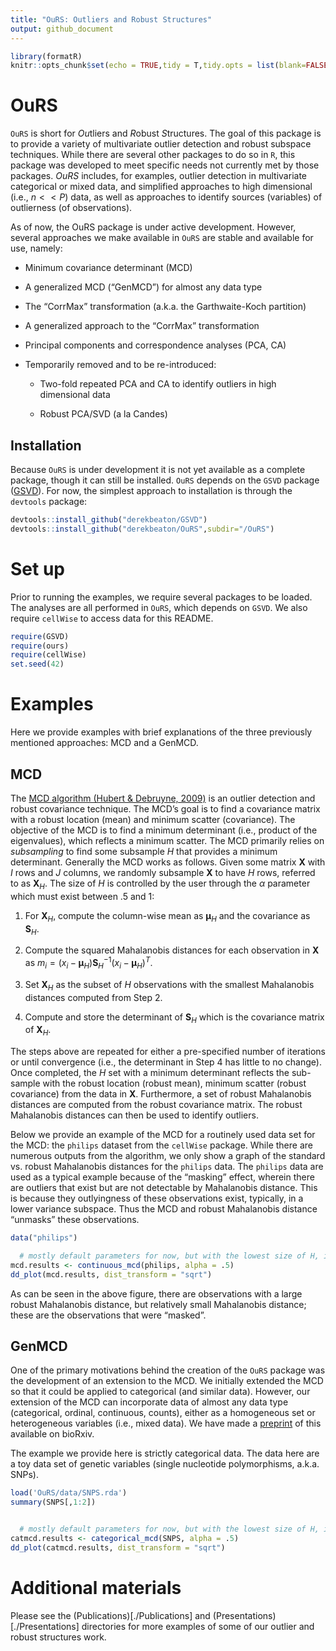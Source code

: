 ```yaml
---
title: "OuRS: Outliers and Robust Structures"
output: github_document
---
```


```r
library(formatR)
knitr::opts_chunk$set(echo = TRUE,tidy = T,tidy.opts = list(blank=FALSE, width.cutoff=60))
```


# OuRS

`OuRS` is short for *Ou*tliers and *R*obust *S*tructures. The goal of this package is to provide a variety of multivariate outlier detection and robust subspace techniques. While there are several other packages to do so in `R`, this package was developed to meet specific needs not currently met by those packages. *OuRS* includes, for examples, outlier detection in multivariate categorical or mixed data, and simplified approaches to high dimensional (i.e., $n << P$) data, as well as approaches to identify sources (variables) of outlierness (of observations).

As of now, the OuRS package is under active development. However, several approaches we make available in `OuRS` are stable and available for use, namely: 

* Minimum covariance determinant (MCD)

* A generalized MCD ("GenMCD") for almost any data type

* The "CorrMax" transformation (a.k.a. the Garthwaite-Koch partition)

* A generalized approach to the "CorrMax" transformation 

* Principal components and correspondence analyses (PCA, CA)

* Temporarily removed and to be re-introduced: 

    * Two-fold repeated PCA and CA to identify outliers in high dimensional data
    
    * Robust PCA/SVD (a la Candes)


## Installation

Because `OuRS` is under development it is not yet available as a complete package, though it can still be installed. `OuRS` depends on the `GSVD` package ([GSVD](https://github.com/derekbeaton/GSVD)). For now, the simplest approach to installation is through the `devtools` package:

```r
devtools::install_github("derekbeaton/GSVD")
devtools::install_github("derekbeaton/OuRS",subdir="/OuRS")
```

# Set up

Prior to running the examples, we require several packages to be loaded. The analyses are all performed in `OuRS`, which depends on `GSVD`. We also require `cellWise` to access data for this README.


```r
require(GSVD)
require(ours)
require(cellWise)
set.seed(42)
```

# Examples

Here we provide examples with brief explanations of the three previously mentioned approaches: MCD and a GenMCD.

## MCD

The [MCD algorithm (Hubert & Debruyne, 2009)](https://onlinelibrary.wiley.com/doi/full/10.1002/wics.61) is an outlier detection and robust covariance technique.  The MCD's goal is to find a covariance matrix with a robust location (mean) and minimum scatter (covariance). The objective of the MCD is to find a minimum determinant (i.e., product of the eigenvalues), which reflects a minimum scatter. The MCD primarily relies on *subsampling* to find some subsample $H$ that provides a minimum determinant. Generally the MCD works as follows. Given some matrix $\mathbf{X}$ with $I$ rows and $J$ columns, we randomly subsample $\mathbf{X}$ to have $H$ rows, referred to as $\mathbf{X}_{H}$. The size of $H$ is controlled by the user through the $\alpha$ parameter which must exist between .5 and 1:

1. For $\mathbf{X}_{H}$, compute the column-wise mean as $\boldsymbol{\mu}_{H}$ and the covariance as $\mathbf{S}_{H}$.

2. Compute the squared Mahalanobis distances for each observation in $\mathbf{X}$ as $m_{i} = (x_{i} - \boldsymbol{\mu}_{H}) \mathbf{S}_{H}^{-1} (x_{i} - \boldsymbol{\mu}_{H})^{T}$.

3. Set $\mathbf{X}_{H}$ as the subset of $H$ observations with the smallest Mahalanobis distances computed from Step 2.

4. Compute and store the determinant of $\mathbf{S}_{H}$ which is the covariance matrix of $\mathbf{X}_{H}$.

The steps above are repeated for either a pre-specified number of iterations or until convergence (i.e., the determinant in Step 4 has little to no change). Once completed, the $H$ set with a minimum determinant reflects the sub-sample with the robust location (robust mean), minimum scatter (robust covariance) from the data in $\mathbf{X}$. Furthermore, a set of robust Mahalanobis distances are computed from the robust covariance matrix. The robust Mahalanobis distances can then be used to identify outliers. 

Below we provide an example of the MCD for a routinely used data set for the MCD: the `philips` dataset from the `cellWise` package. While there are numerous outputs from the algorithm, we only show a graph of the standard vs. robust Mahalanobis distances for the `philips` data. The `philips` data are used as a typical example because of the "masking" effect, wherein there are outliers that exist but are not detectable by Mahalanobis distance. This is because they outlyingness of these observations exist, typically, in a lower variance subspace. Thus the MCD and robust Mahalanobis distance "unmasks" these observations.


```r
data("philips")

  # mostly default parameters for now, but with the lowest size of H, i.e., alpha=.5, and many iterations
mcd.results <- continuous_mcd(philips, alpha = .5)
dd_plot(mcd.results, dist_transform = "sqrt")
```

As can be seen in the above figure, there are observations with a large robust Mahalanobis distance, but relatively small Mahalanobis distance; these are the observations that were "masked".


## GenMCD

One of the primary motivations behind the creation of the `OuRS` package was the development of an extension to the MCD. We initially extended the MCD so that it could be applied to categorical (and similar data). However, our extension of the MCD can incorporate data of almost any data type  (categorical, ordinal, continuous, counts), either as a homogeneous set or heterogeneous variables (i.e., mixed data). We have made a [preprint](https://www.biorxiv.org/content/10.1101/333005v2) of this available on bioRxiv.

The example we provide here is strictly categorical data. The data here are a toy data set of genetic variables (single nucleotide polymorphisms, a.k.a. SNPs). 


```r
load('OuRS/data/SNPS.rda')
summary(SNPS[,1:2])


  # mostly default parameters for now, but with the lowest size of H, i.e., alpha=.5, and many iterations
catmcd.results <- categorical_mcd(SNPS, alpha = .5)
dd_plot(catmcd.results, dist_transform = "sqrt")
```

# Additional materials

Please see the (Publications)[./Publications] and (Presentations)[./Presentations] directories for more examples of some of our outlier and robust structures work.



